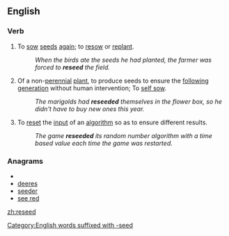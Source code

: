 ==English==

===Verb===
{{en-verb}}

# To [[sow]] [[seed]]s [[again]]; to [[resow]] or [[replant]].
#:''When the birds ate the seeds he had planted, the farmer was forced to '''reseed''' the field.''
# Of a non-[[perennial]] [[plant]], to produce seeds to ensure the [[follow]]ing [[generation]] without human intervention; To [[self sow]].
#:''The marigolds had '''reseeded''' themselves in the flower box, so he didn't have to buy new ones this year.''
# {{computing}} To [[reset]] the [[input]] of an [[algorithm]] so as to ensure different results.
#:''The game '''reseeded''' its random number algorithm with a time based value each time the game was restarted.''

===Anagrams===
* {{alphagram|deeers}}
* [[deeres#English|deeres]]
* [[seeder#English|seeder]]
* [[see red#English|see red]]

[[zh:reseed]]
[[Category:English words suffixed with -seed]]